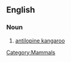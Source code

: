 ==English==

===Noun===
{{en-noun|sg=[[antilopine]] [[wallaroo}}

# [[antilopine kangaroo]]

[[Category:Mammals]]